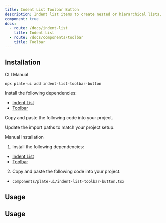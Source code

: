 ```yaml
---
title: Indent List Toolbar Button
description: Indent list items to create nested or hierarchical lists.
component: true
docs:
  - route: /docs/indent-list
    title: Indent List
  - route: /docs/components/toolbar
    title: Toolbar
---
```


<ComponentPreview name="playground-demo" id="indentlist" />

## Installation

<Tabs defaultValue="cli">

<TabsList>
<TabsTrigger value="cli">CLI</TabsTrigger>
<TabsTrigger value="manual">Manual</TabsTrigger>
</TabsList>
<TabsContent value="cli">

```bash
npx plate-ui add indent-list-toolbar-button
```

</TabsContent>

<TabsContent value="manual">

<Steps>

<Step>

Install the following dependencies:

- [Indent List](/docs/indent-list)
- [Toolbar](/docs/components/toolbar)

</Step>


<Step>

Copy and paste the following code into your project.

</Step>

<ComponentSource name="indent-list-toolbar-button" />

<Step>

Update the import paths to match your project setup.

</Step>

</Steps>

</TabsContent>

</Tabs>


<Accordion type="single" collapsible>
<AccordionItem value="manual-installation">
<AccordionTrigger>Manual Installation</AccordionTrigger>
<AccordionContent>

1. Install the following dependencies:

- [Indent List](/docs/indent-list)
- [Toolbar](/docs/components/toolbar)

2. Copy and paste the following code into your project.

- `components/plate-ui/indent-list-toolbar-button.tsx`

<ComponentSource name="indent-list-toolbar-button" />

</AccordionContent>

</AccordionItem>
</Accordion>

## Usage

## Usage

<ComponentSource name="indent-list-toolbar-button" />
